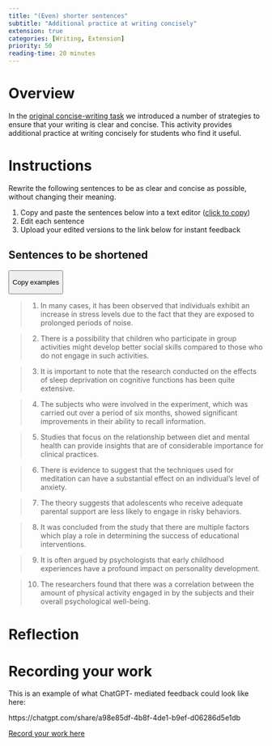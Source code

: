 ```yaml
---
title: "(Even) shorter sentences"
subtitle: "Additional practice at writing concisely"
extension: true
categories: [Writing, Extension]
priority: 50
reading-time: 20 minutes
---
```


# Overview

In the [original concise-writing task](writing-concisely.html) we introduced a number of strategies to ensure that your writing is clear and concise. This activity provides additional practice at writing concisely for students who find it useful.

# Instructions

```{=html}
<script>
var clipboard = new ClipboardJS('.copy');
clipboard.on('success', function(e) {
    alert('Copied!');
});
</script>
```
Rewrite the following sentences to be as clear and concise as possible, without changing their meaning.

1.  Copy and paste the sentences below into a text editor (<a class='copy' href='#' data-clipboard-target="#examples">click to copy</a>)
2.  Edit each sentence
3.  Upload your edited versions to the link below for instant feedback

## Sentences to be shortened

<button class="copy mb-4 btn btn-outline-primary" data-clipboard-target="#examples">

Copy examples

</button>

::: {#examples}
> 1.  In many cases, it has been observed that individuals exhibit an increase in stress levels due to the fact that they are exposed to prolonged periods of noise.

> 2.  There is a possibility that children who participate in group activities might develop better social skills compared to those who do not engage in such activities.

> 3.  It is important to note that the research conducted on the effects of sleep deprivation on cognitive functions has been quite extensive.

> 4.  The subjects who were involved in the experiment, which was carried out over a period of six months, showed significant improvements in their ability to recall information.

> 5.  Studies that focus on the relationship between diet and mental health can provide insights that are of considerable importance for clinical practices.

> 6.  There is evidence to suggest that the techniques used for meditation can have a substantial effect on an individual's level of anxiety.

> 7.  The theory suggests that adolescents who receive adequate parental support are less likely to engage in risky behaviors.

> 8.  It was concluded from the study that there are multiple factors which play a role in determining the success of educational interventions.

> 9.  It is often argued by psychologists that early childhood experiences have a profound impact on personality development.

> 10. The researchers found that there was a correlation between the amount of physical activity engaged in by the subjects and their overall psychological well-being.
:::

```{=html}
<!--- 

NOTE: these are chatgpt generated and need checking/editing.

## Suggested Revisions

1. **Suggested revision**: Prolonged noise exposure often increases stress levels in individuals.

2. **Suggested revision**: Children in group activities may develop better social skills than those who do not participate.

3. **Suggested revision**: Research extensively shows that sleep deprivation affects cognitive functions.

4. **Suggested revision**: Subjects in the six-month experiment showed significant memory improvements.

5. **Suggested revision**: Studies on diet and mental health offer valuable insights for clinical practice.

6. **Suggested revision**: Meditation techniques significantly reduce anxiety levels.

7. **Suggested revision**: Adequate parental support may deter adolescents from engaging in risky behaviors.

8. **Suggested revision**: Multiple factors influence educational intervention success.

9. **Suggested revision**: Psychologists argue that early childhood experiences profoundly affect personality development.

10. **Suggested revision**: Researchers found a correlation between physical activity and psychological well-being.

--->
```
# Reflection

# Recording your work

This is an example of what ChatGPT- mediated feedback could look like here:

https://chatgpt.com/share/a98e85df-4b8f-4de1-b9ef-d06286d5e1db

[Record your work here](https://psybot.llemma.net/){.submit-work .btn .btn-primary}
